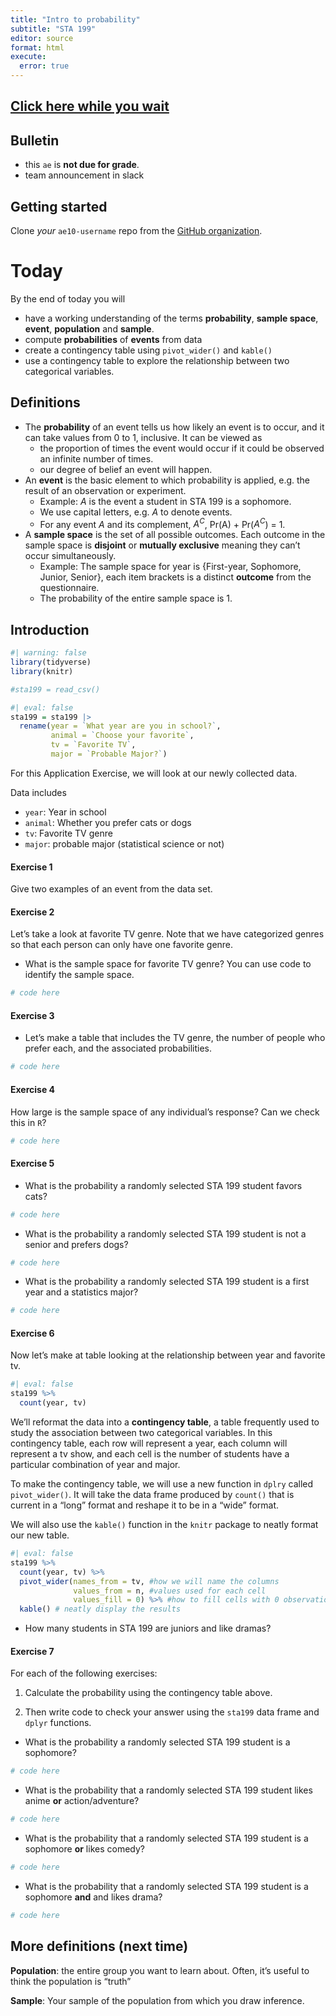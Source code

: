 ```yaml
---
title: "Intro to probability"
subtitle: "STA 199"
editor: source
format: html
execute:
  error: true
---
```


## [Click here while you wait](https://forms.gle/wE7yhe7i7xaqnC2G8)

## Bulletin

-   this `ae` is **not due for grade**.
-   team announcement in slack

## Getting started

Clone *your* `ae10-username` repo from the [GitHub organization](https://github.com/sta199-sp23-1/).

# Today

By the end of today you will 

- have a working understanding of the terms **probability**, **sample space**, **event**, **population** and **sample**.
- compute **probabilities** of **events** from data
- create a contingency table using `pivot_wider()` and `kable()`
- use a contingency table to explore the relationship between two categorical variables.

## Definitions

- The **probability** of an event tells us how likely an event is to occur, and it can take values from 0 to 1, inclusive. It can be viewed as  
  - the proportion of times the event would occur if it could be observed an infinite number of times.
  - our degree of belief an event will happen.
  
- An **event** is the basic element to which probability is applied, e.g. the result of an observation or experiment. 
  - Example: $A$ is the event a student in STA 199 is a sophomore.
  - We use capital letters, e.g. $A$ to denote events.
  - For any event $A$ and its complement, $A^C$, Pr(A) + Pr($A^C$) = 1.

- A **sample space** is the set of all possible outcomes. Each outcome in the sample space is **disjoint** or **mutually exclusive** meaning they can't occur simultaneously. 
   - Example: The sample space for year is {First-year, Sophomore, Junior, Senior}, each item brackets is a distinct **outcome** from the questionnaire. 
   - The probability of the entire sample space is 1.

## Introduction

```r
#| warning: false
library(tidyverse)
library(knitr)
```

```r
#sta199 = read_csv()
```

```r
#| eval: false
sta199 = sta199 |>
  rename(year = `What year are you in school?`,
         animal = `Choose your favorite`,
         tv = `Favorite TV`,
         major = `Probable Major?`)
```


For this Application Exercise, we will look at our newly collected data.

Data includes

- `year`: Year in school
- `animal`: Whether you prefer cats or dogs
- `tv`: Favorite TV genre
- `major`: probable major (statistical science or not)

#### Exercise 1

Give two examples of an event from the data set.


#### Exercise 2

Let's take a look at favorite TV genre. Note that we have categorized genres so that each person can only have one favorite genre. 

- What is the sample space for favorite TV genre? You can use code to identify the sample space. 

```r
# code here
```

#### Exercise 3

- Let's make a table that includes the TV genre, the number of people who prefer each, and the associated probabilities. 

```r
# code here
```

#### Exercise 4

How large is the sample space of any individual's response? Can we check this in `R`?

```r
# code here
```

#### Exercise 5

- What is the probability a randomly selected STA 199 student favors cats?


```r
# code here

```

- What is the probability a randomly selected STA 199 student is not a senior and prefers dogs? 
 
```r
# code here
```

- What is the probability a randomly selected STA 199 student is a first year and a statistics major? 

```r
# code here
```


#### Exercise 6

Now let's make at table looking at the relationship between year and favorite tv.

```r
#| eval: false
sta199 %>%
  count(year, tv)
```

We'll reformat the data into a **contingency table**, a table frequently used to study the association between two categorical variables. In this contingency table, each row will represent a year, each column will represent a tv show, and each cell is the number of students have a particular combination of year and major. 

To make the contingency table, we will use a new function in `dplry` called `pivot_wider()`. It will take the data frame produced by `count()` that is current in a "long" format and reshape it to be in a "wide" format. 

We will also use the `kable()` function in the `knitr` package to neatly format our new table.

```r
#| eval: false
sta199 %>%
  count(year, tv) %>%
  pivot_wider(names_from = tv, #how we will name the columns
              values_from = n, #values used for each cell
              values_fill = 0) %>% #how to fill cells with 0 observations
  kable() # neatly display the results

```
- How many students in STA 199 are juniors and like dramas?

#### Exercise 7

For each of the following exercises:

(1) Calculate the probability using the contingency table above. 

(2) Then write code to check your answer using the  `sta199` data frame and `dplyr` functions. 

- What is the probability a randomly selected STA 199 student is a sophomore? 

```r
# code here

```

- What is the probability that a randomly selected STA 199 student likes anime **or** action/adventure? 

```r
# code here

```


- What is the probability that a randomly selected STA 199 student is a sophomore **or** likes comedy? 

```r
# code here

```

- What is the probability that a randomly selected STA 199 student is a sophomore **and** and likes drama?

```r
# code here

```

## More definitions (next time)

**Population**: the entire group you want to learn about. Often, it's useful to think the population is "truth"

**Sample**: Your sample of the population from which you draw inference.


